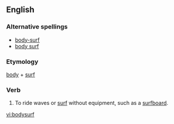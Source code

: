 ==English==
===Alternative spellings===
*[[body-surf]]
*[[body surf]]

===Etymology===
[[body]] + [[surf]]

===Verb===
{{en-verb}}

# To ride waves or [[surf]] without equipment, such as a [[surfboard]].

[[vi:bodysurf]]